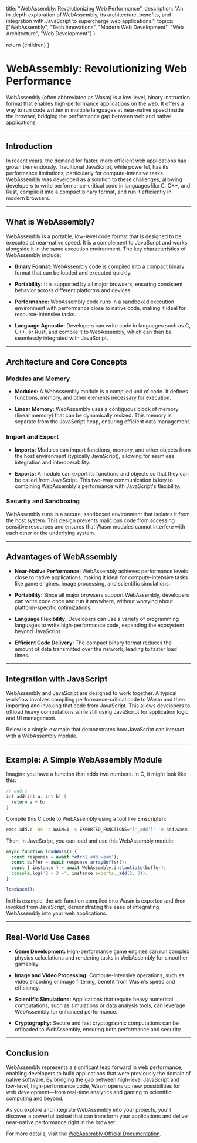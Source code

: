 
  title: "WebAssembly: Revolutionizing Web Performance",
  description: "An in-depth exploration of WebAssembly, its architecture, benefits, and integration with JavaScript to supercharge web applications.",
  topics: ["WebAssembly", "Tech Innovations", "Modern Web Development", "Web Architecture", "Web Development"]
}

  return <MdxLayout>{children}</MdxLayout>
}

# WebAssembly: Revolutionizing Web Performance

WebAssembly (often abbreviated as Wasm) is a low-level, binary instruction format that enables high-performance applications on the web. It offers a way to run code written in multiple languages at near-native speed inside the browser, bridging the performance gap between web and native applications.

---

## Introduction

In recent years, the demand for faster, more efficient web applications has grown tremendously. Traditional JavaScript, while powerful, has its performance limitations, particularly for compute-intensive tasks. WebAssembly was developed as a solution to these challenges, allowing developers to write performance-critical code in languages like C, C++, and Rust, compile it into a compact binary format, and run it efficiently in modern browsers.

---

## What is WebAssembly?

WebAssembly is a portable, low-level code format that is designed to be executed at near-native speed. It is a complement to JavaScript and works alongside it in the same execution environment. The key characteristics of WebAssembly include:

- **Binary Format:**
  WebAssembly code is compiled into a compact binary format that can be loaded and executed quickly.

- **Portability:**
  It is supported by all major browsers, ensuring consistent behavior across different platforms and devices.

- **Performance:**
  WebAssembly code runs in a sandboxed execution environment with performance close to native code, making it ideal for resource-intensive tasks.

- **Language Agnostic:**
  Developers can write code in languages such as C, C++, or Rust, and compile it to WebAssembly, which can then be seamlessly integrated with JavaScript.

---

## Architecture and Core Concepts

### Modules and Memory

- **Modules:**
  A WebAssembly module is a compiled unit of code. It defines functions, memory, and other elements necessary for execution.

- **Linear Memory:**
  WebAssembly uses a contiguous block of memory (linear memory) that can be dynamically resized. This memory is separate from the JavaScript heap, ensuring efficient data management.

### Import and Export

- **Imports:**
  Modules can import functions, memory, and other objects from the host environment (typically JavaScript), allowing for seamless integration and interoperability.

- **Exports:**
  A module can export its functions and objects so that they can be called from JavaScript. This two-way communication is key to combining WebAssembly's performance with JavaScript's flexibility.

### Security and Sandboxing

WebAssembly runs in a secure, sandboxed environment that isolates it from the host system. This design prevents malicious code from accessing sensitive resources and ensures that Wasm modules cannot interfere with each other or the underlying system.

---

## Advantages of WebAssembly

- **Near-Native Performance:**
  WebAssembly achieves performance levels close to native applications, making it ideal for compute-intensive tasks like game engines, image processing, and scientific simulations.

- **Portability:**
  Since all major browsers support WebAssembly, developers can write code once and run it anywhere, without worrying about platform-specific optimizations.

- **Language Flexibility:**
  Developers can use a variety of programming languages to write high-performance code, expanding the ecosystem beyond JavaScript.

- **Efficient Code Delivery:**
  The compact binary format reduces the amount of data transmitted over the network, leading to faster load times.

---

## Integration with JavaScript

WebAssembly and JavaScript are designed to work together. A typical workflow involves compiling performance-critical code to Wasm and then importing and invoking that code from JavaScript. This allows developers to offload heavy computations while still using JavaScript for application logic and UI management.

Below is a simple example that demonstrates how JavaScript can interact with a WebAssembly module.

---

## Example: A Simple WebAssembly Module

Imagine you have a function that adds two numbers. In C, it might look like this:

```c
// add.c
int add(int a, int b) {
  return a + b;
}
```

Compile this C code to WebAssembly using a tool like Emscripten:

```bash
emcc add.c -Os -s WASM=1 -s EXPORTED_FUNCTIONS="['_add']" -o add.wasm
```

Then, in JavaScript, you can load and use this WebAssembly module:

```javascript
async function loadWasm() {
  const response = await fetch('add.wasm');
  const buffer = await response.arrayBuffer();
  const { instance } = await WebAssembly.instantiate(buffer);
  console.log('2 + 3 =', instance.exports._add(2, 3));
}

loadWasm();
```

In this example, the `add` function compiled into Wasm is exported and then invoked from JavaScript, demonstrating the ease of integrating WebAssembly into your web applications.

---

## Real-World Use Cases

- **Game Development:**
High-performance game engines can run complex physics calculations and rendering tasks in WebAssembly for smoother gameplay.

- **Image and Video Processing:**
Compute-intensive operations, such as video encoding or image filtering, benefit from Wasm's speed and efficiency.

- **Scientific Simulations:**
Applications that require heavy numerical computations, such as simulations or data analysis tools, can leverage WebAssembly for enhanced performance.

- **Cryptography:**
Secure and fast cryptographic computations can be offloaded to WebAssembly, ensuring both performance and security.

---

## Conclusion

WebAssembly represents a significant leap forward in web performance, enabling developers to build applications that were previously the domain of native software. By bridging the gap between high-level JavaScript and low-level, high-performance code, Wasm opens up new possibilities for web development—from real-time analytics and gaming to scientific computing and beyond.

As you explore and integrate WebAssembly into your projects, you'll discover a powerful toolset that can transform your applications and deliver near-native performance right in the browser.

For more details, visit the [WebAssembly Official Documentation](https://webassembly.org/docs/).

